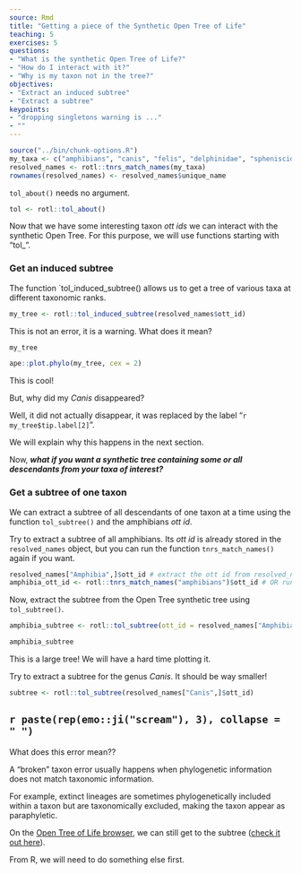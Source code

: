 ```yaml
---
source: Rmd
title: "Getting a piece of the Synthetic Open Tree of Life"
teaching: 5
exercises: 5
questions:
- "What is the synthetic Open Tree of Life?"
- "How do I interact with it?"
- "Why is my taxon not in the tree?"
objectives:
- "Extract an induced subtree"
- "Extract a subtree"
keypoints:
- "dropping singletons warning is ..."
- ""
---
```

```r
source("../bin/chunk-options.R")
my_taxa <- c("amphibians", "canis", "felis", "delphinidae", "spheniscidae")
resolved_names <- rotl::tnrs_match_names(my_taxa)
rownames(resolved_names) <- resolved_names$unique_name
```

`tol_about()` needs no argument.

```r
tol <- rotl::tol_about()
```

Now that we have some interesting taxon _ott ids_ we can interact with the synthetic Open Tree.
For this purpose, we will use functions starting with "tol_".

### Get an induced subtree

The function `tol_induced_subtree() allows us to get a tree of various taxa at different taxonomic ranks.

```r
my_tree <- rotl::tol_induced_subtree(resolved_names$ott_id)
```

This is not an error, it is a warning. What does it mean?

```r
my_tree
```
```r
ape::plot.phylo(my_tree, cex = 2)
```

This is cool!

But, why did my _Canis_ disappeared?

Well, it did not actually disappear, it was replaced by the label "`r my_tree$tip.label[2]`".

We will explain why this happens in the next section.

Now, **_what if you want a synthetic tree containing some or all descendants from your taxa of interest?_**

### Get a subtree of one taxon

We can extract a subtree of all descendants of one taxon at a time using the function `tol_subtree()` and the amphibians _ott id_.

Try to extract a subtree of all amphibians.
Its _ott id_  is already stored in the `resolved_names` object, but you can run the function `tnrs_match_names()` again if you want.
```r
resolved_names["Amphibia",]$ott_id # extract the ott id from resolved_names
amphibia_ott_id <- rotl::tnrs_match_names("amphibians")$ott_id # OR run tnrs again
```

Now, extract the subtree from the Open Tree synthetic tree using `tol_subtree()`.
```r
amphibia_subtree <- rotl::tol_subtree(ott_id = resolved_names["Amphibia",]$ott_id)
```
```r
amphibia_subtree
```
This is a large tree! We will have a hard time plotting it.

Try to extract a subtree for the genus _Canis_. It should be way smaller!

```r
subtree <- rotl::tol_subtree(resolved_names["Canis",]$ott_id)
```

## `r paste(rep(emo::ji("scream"), 3), collapse = " ")`

What does this error mean??

A "broken" taxon error usually happens when phylogenetic information does not match taxonomic information.

For example, extinct lineages are sometimes phylogenetically included within a taxon but are taxonomically excluded, making the taxon appear as paraphyletic.

On the [Open Tree of Life browser](https://tree.opentreeoflife.org/opentree/argus/ottol@372706), we can still get to the subtree ([check it out here](https://tree.opentreeoflife.org/opentree/argus/opentree12.3@mrcaott47497ott110766)).

From R, we will need to do something else first.
